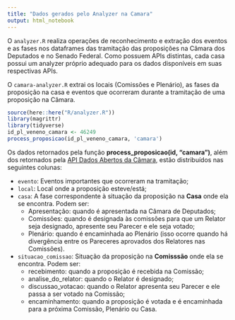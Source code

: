 ```yaml
---
title: "Dados gerados pelo Analyzer na Camara"
output: html_notebook
---
```


O `analyzer.R` realiza operações de reconhecimento e extração dos eventos e as fases nos dataframes das tramitação das proposições na Câmara dos Deputados e no Senado Federal. Como possuem APIs distintas, cada casa possui um analyzer próprio adequado para os dados disponíveis em suas respectivas APIs. 

O `camara-analyzer.R` extrai os locais (Comissões e Plenário), as fases da proposição na casa e eventos que ocorreram durante a tramitação de uma proposição na Câmara.

```r
source(here::here("R/analyzer.R"))
library(magrittr)
library(tidyverse)
id_pl_veneno_camara <- 46249
process_proposicao(id_pl_veneno_camara, 'camara')
```

Os dados retornados pela função **process_proposicao(id, "camara")**, além dos retornados pela [API Dados Abertos da Câmara](https://dadosabertos.camara.leg.br/swagger/api.html), estão distribuídos nas seguintes colunas:

* `evento`: Eventos importantes que ocorreram na tramitação;
* `local`: Local onde a proposição esteve/está;
* `casa`: A fase correspondente à situação da proposição na **Casa** onde ela se encontra. Podem ser: 
    * Apresentação: quando é apresentada na Câmara de Deputados;
    * Comissões: quando é designada às comissões para que um Relator seja designado, apresente seu Parecer e ele seja votado;
    * Plenário: quando é encaminhada ao Plenário (isso ocorre quando há divergência entre os Pareceres aprovados dos Relatores nas Comissões).
* `situacao_comissao`: Situação da proposição na **Comisssão** onde ela se encontra. Podem ser:
    * recebimento: quando a proposição é recebida na Comissão;
    * analise_do_relator: quando o Relator é designado;
    * discussao_votacao: quando o Relator apresenta seu Parecer e ele passa a ser votado na Comissão;
    * encaminhamento: quando a proposição é votada e é encaminhada para a próxima Comissão, Plenário ou Casa.



